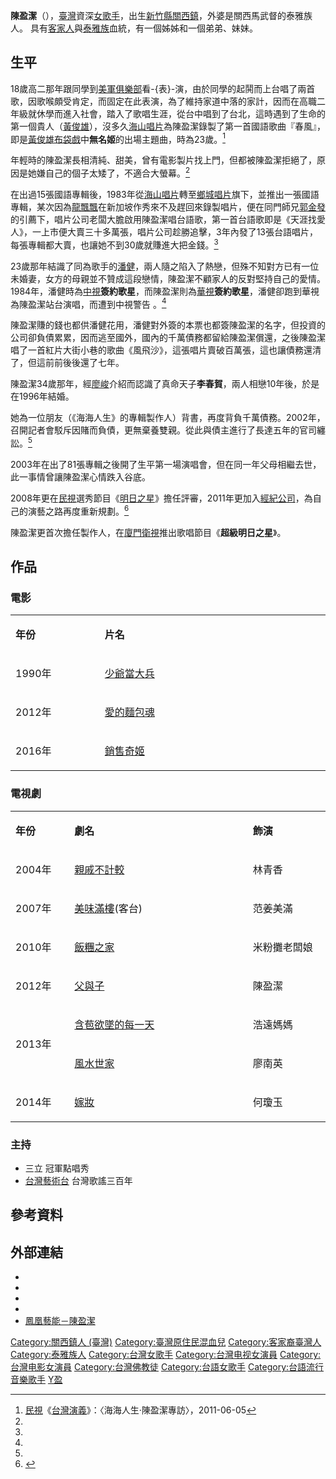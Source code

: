 {{藝人
| 姓名 = 陳盈潔
| 類型 = 女歌手
| 圖片 = Replace this image female.svg
| 圖片尺寸 = 
| 圖片簡介 = 
| 羅馬拼音 = 
| 原名 = 陳金珠 Chhṳ̀n Kîm-chû
| 綽號 = 盈姊、歌壇大姊大
| 國籍 = {{ROC}}
| 民族 = [[泰雅族|泰雅族]]、[[客家人|客家人]]混血
| 出生日期 = {{birth_date_and _age|1953|10|15}}
| 出生地點 = {{TWN}}[[新竹縣|新竹縣]][[關西鎮_(台灣)|關西鎮]]
| 職業 = [[演員|演員]]、[[歌手|歌手]]
| 語言 = [[國語|國語]]、[[台語|台語]]、[[客家話|客家話]]、[[泰雅語|泰雅語]]
| 父母 = 陳俊奎（父）、梁秀蘭（母）
| 配偶 = {{marriage|李春賀|Dec 12, 1996}}
| 教育程度 = 高職二年級（休學）
| 出道日期 = 1972年
| 宗教信仰 = [[佛教|佛教]]
| 活躍年代 = 1972年─迄今
| 音樂類型 = [[台語流行音樂|台語流行音樂]]
| 代表作 = 春風、天涯找愛人、期待再相會、毛毛雨、必巡的孔嘴、風飛沙、海海人生、乎我醉、破浪人生
| 網站 = 
| 經紀公司 = [[鳳凰藝能|鳳凰藝能]]
| imdb = 6648233
}}
'''陳盈潔'''（{{bd|1953年|10月15日}}），[[臺灣|臺灣]]資深[[女歌手|女歌手]]，出生[[新竹縣|新竹縣]][[關西鎮_(台灣)|關西鎮]]，外婆是關西馬武督的泰雅族人。 具有[[臺灣客家人|客家人]]與[[泰雅族|泰雅族]]血統，有一個姊姊和一個弟弟、妹妹。

==生平==
18歲高二那年跟同學到[[台北美軍招待所|美軍俱樂部]]看-{表}-演，由於同學的起鬨而上台唱了兩首歌，因歌喉頗受肯定，而固定在此表演，為了維持家道中落的家計，因而在高職二年級就休學而進入社會，踏入了歌唱生涯，從台中唱到了台北，這時遇到了生命的第一個貴人（[[黃俊雄|黃俊雄]]），沒多久[[海山唱片|海山唱片]]為陳盈潔錄製了第一首國語歌曲『春風』，即是[[黃俊雄|黃俊雄]][[布袋戲|布袋戲]]中'''無名姬'''的出場主題曲，時為23歲。<ref name="tv-2011">[[民視|民視]]《[[台灣演義|台灣演義]]》：〈海海人生‧陳盈潔專訪〉，2011-06-05</ref>

年輕時的陳盈潔長相清純、甜美，曾有電影製片找上門，但都被陳盈潔拒絕了，原因是她嫌自己的個子太矮了，不適合大螢幕。<ref name="tv-2011"/>

在出過15張國語專輯後，1983年從[[海山唱片|海山唱片]]轉至[[鄉城唱片|鄉城唱片]]旗下，並推出一張國語專輯，某次因為[[龍飄飄|龍飄飄]]在新加坡作秀來不及趕回來錄製唱片，便在同門師兄[[郭金發|郭金發]]的引薦下，唱片公司老闆大膽啟用陳盈潔唱台語歌，第一首台語歌即是《天涯找愛人》，一上市便大賣三十多萬張，唱片公司趁勝追擊，3年內發了13張台語唱片，每張專輯都大賣，也讓她不到30歲就賺進大把金錢。<ref name="tv-2011"/>

23歲那年結識了同為歌手的[[潘健|潘健]]，兩人隨之陷入了熱戀，但殊不知對方已有一位未婚妻，女方的母親並不贊成這段戀情，陳盈潔不顧家人的反對堅持自己的愛情。1984年，潘健時為[[中視|中視]]'''簽約歌星'''，而陳盈潔則為[[華視|華視]]'''簽約歌星'''，潘健卻跑到華視為陳盈潔站台演唱，而遭到中視警告<!-- 民視新聞台《台灣演義·陳盈潔》曾翻拍1984年新聞標題，為〈潘健在華視露面 中視昨給予警告〉。-->。<ref name="tv-2011"/>

陳盈潔賺的錢也都供潘健花用，潘健對外簽的本票也都簽陳盈潔的名字，但投資的公司卻負債累累，因而逃至國外，國內的千萬債務都留給陳盈潔償還，之後陳盈潔唱了一首紅片大街小巷的歌曲《風飛沙》，這張唱片賣破百萬張，這也讓債務還清了，但這前前後後還了七年。

陳盈潔34歲那年，經[[廖峻|廖峻]]介紹而認識了真命天子'''李春賀'''，兩人相戀10年後，於是在1996年結婚。

她為一位朋友（《海海人生》的專輯製作人）背書，再度背負千萬債務。2002年，召開記者會駁斥因賭而負債，更無棄養雙親。從此與債主進行了長達五年的官司纏訟。<ref name="tv-2011"/>

2003年在出了81張專輯之後開了生平第一場演唱會，但在同一年父母相繼去世，此一事情曾讓陳盈潔心情跌入谷底。

2008年更在[[民視|民視]]選秀節目《[[明日之星|明日之星]]》擔任評審，2011年更加入[[經紀公司|經紀公司]]，為自己的演藝之路再度重新規劃。<ref>{{cite news  |url=http://n.yam.com/cna/entertain/201105/20110511777924.html  |title=出道近40載 陳盈潔情定鳳凰  |publisher=[[中央社|中央社]]  |author=  |date=2011年5月11日  |accessdate=2011-05-11  |archive-date=2011-05-17  |archive-url=https://web.archive.org/web/20110517021423/http://n.yam.com/cna/entertain/201105/20110511777924.html  |dead-url=no  }}</ref>

陳盈潔更首次擔任製作人，在[[廈門衛視|廈門衛視]]推出歌唱節目《'''超級明日之星'''》。

==作品==
===電影===
{|class="wikitable" width="70%"
|- style="background:#E6E6FA; color:black" align=center
|style="width:8%"|'''年份'''||style="width:23%"|'''片名'''
|-
|1990年
|[[少爺當大兵|少爺當大兵]]
|-
|2012年
|[[愛的麵包魂|愛的麵包魂]]
|-
|2016年
|[[銷售奇姬|銷售奇姬]]
|}

=== 電視劇 ===
{| class="wikitable" width="70%"
|- style="background:#E6E6FA; color:black" align=center
| style="width:5%" |'''年份'''
| style="width:23%" |'''劇名'''
| style="width:10%" |'''飾演'''
|-
|2004年
|[[親戚不計較|親戚不計較]]
|林青香
|-
|2007年
|[[美味滿樓|美味滿樓]](客台)
|范姜美滿
|-
|2010年
|[[飯糰之家|飯糰之家]]
|米粉攤老闆娘
|-
|2012年
|[[父與子_(民視電視劇)|父與子]]
|陳盈潔
|-
| rowspan="2" |2013年
|[[含苞欲墜的每一天|含苞欲墜的每一天]]
|浩遠媽媽
|-
|[[風水世家|風水世家]]
|廖南英
|-
|2014年
|[[嫁妝_(電視劇)|嫁妝]]
|何瓊玉
|}

===主持===
*三立 冠軍點唱秀
*[[台灣藝術台|台灣藝術台]] 台灣歌謠三百年

==參考資料==
{{reflist}}

==外部連結==
*{{tudou|dn2BUYxYpU8|沈春華lifeshow：陳盈潔專訪}}
* {{imdb name|6648233}}{{en}}
* {{douban people}}
* {{Mtime people|1881437}}
* [https://www.ftv.com.tw/phoenix/entertainer.aspx?eid=49 鳳凰藝能－陳盈潔]

{{鳳凰藝能旗下藝人}}
{{DEFAULTSORT:Chen陳, Ying-git}}

[[Category:關西鎮人_(臺灣)|Category:關西鎮人 (臺灣)]]
[[Category:臺灣原住民混血兒|Category:臺灣原住民混血兒]]
[[Category:客家裔臺灣人|Category:客家裔臺灣人]]
[[Category:泰雅族人|Category:泰雅族人]]
[[Category:台灣女歌手|Category:台灣女歌手]]
[[Category:台灣电视女演員|Category:台灣电视女演員]]
[[Category:台灣电影女演員|Category:台灣电影女演員]]
[[Category:台灣佛教徒|Category:台灣佛教徒]]
[[Category:台語女歌手|Category:台語女歌手]]
[[Category:台語流行音樂歌手|Category:台語流行音樂歌手]]
[[Category:陳姓|Y盈]]